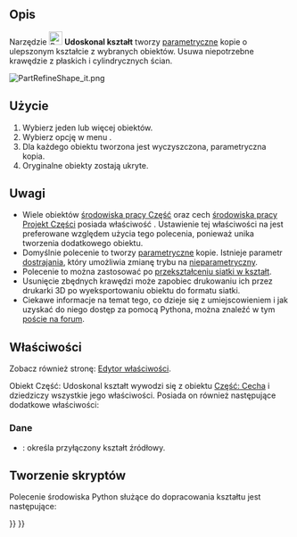 <languages/>

{{Docnav/pl
|[[Part_ElementCopy/pl|Utwórz kopię kształtu elementu]]
|[[Part_EditAttachment/pl|Dołączenie]]
|[[Part_Workbench/pl|środowisko pracy Część]]
|IconL=Part_ElementCopy.svg
|IconR=Part_EditAttachment.svg
|IconC=Workbench_Part.svg
}}

{{GuiCommand/pl
|Name=Part RefineShape
|Name/pl=Część: Udoskonal kształt
|MenuLocation=Część → Utwórz kopię → Udoskonal kształt
|Workbenches=[[Part_Workbench/pl|Część]]
|SeeAlso=
}}

<span id="Description"></span>
==Opis==

Narzędzie [[Image:Part_RefineShape.svg|24px]] '''Udoskonal kształt''' tworzy [[Glossary/pl#Parametryczny|parametryczne]] kopie o ulepszonym kształcie z wybranych obiektów. Usuwa niepotrzebne krawędzie z płaskich i cylindrycznych ścian.

[[File:PartRefineShape_it.png]]
{{Caption|Oryginał z 11 ścianami ''(po lewej)'' i udoskonalona kopia z 7 ścianami ''(po prawej)''.}}

<span id="Usage"></span>
==Użycie==

# Wybierz jeden lub więcej obiektów.
# Wybierz opcję w menu {{MenuCommand|Część → Utwórz kopię → [[Image:Part_RefineShape.svg|16px]] Udoskonal kształt}}.
# Dla każdego obiektu tworzona jest wyczyszczona, parametryczna kopia.
# Oryginalne obiekty zostają ukryte.

<span id="Notes"></span>
==Uwagi==

* Wiele obiektów [[Part_Workbench/pl|środowiska pracy Część]] oraz cech [[PartDesign_Workbench/pl|środowiska pracy Projekt Części]] posiada właściwość {{PropertyData|Refine}}. Ustawienie tej właściwości na {{TRUE/pl}} jest preferowane względem użycia tego polecenia, ponieważ unika tworzenia dodatkowego obiektu.
* Domyślnie polecenie to tworzy [[Glossary/pl#Parametryczny|parametryczne]] kopie. Istnieje parametr [[Fine-tuning/pl|dostrajania]], który umożliwia zmianę trybu na [[Glossary/pl#Nieparametryczny|nieparametryczny]].
* Polecenie to można zastosować po [[Part_ShapeFromMesh/pl|przekształceniu siatki w kształt]].
* Usunięcie zbędnych krawędzi może zapobiec drukowaniu ich przez drukarki 3D po wyeksportowaniu obiektu do formatu siatki.
* Ciekawe informacje na temat tego, co dzieje się z umiejscowieniem i jak uzyskać do niego dostęp za pomocą Pythona, można znaleźć w tym [https://forum.freecad.org/viewtopic.php?t=77568#p675456 poście na forum].

<span id="Properties"></span>
==Właściwości==

Zobacz również stronę: [[Property_editor/pl|Edytor właściwości]].

Obiekt Część: Udoskonal kształt wywodzi się z obiektu [[Part_Feature/pl|Część: Cecha]] i dziedziczy wszystkie jego właściwości. Posiada on również następujące dodatkowe właściwości:

<span id="Data"></span>
===Dane===

{{TitleProperty|Refine}}

* {{PropertyData|Source|Link}}: określa przyłączony kształt źródłowy.

<span id="Scripting"></span>
==Tworzenie skryptów==

Polecenie środowiska Python służące do dopracowania kształtu jest następujące:

{{Code|code=
shape.removeSplitter()
}}


{{Docnav/pl
|[[Part_ElementCopy/pl|Utwórz kopię kształtu elementu]]
|[[Part_EditAttachment/pl|Dołączenie]]
|[[Part_Workbench/pl|środowisko pracy Część]]
|IconL=Part_ElementCopy.svg
|IconR=Part_EditAttachment.svg
|IconC=Workbench_Part.svg
}}

{{Part_Tools_navi{{#translation:}}}}
{{Userdocnavi{{#translation:}}}}
